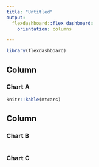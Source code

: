 ---
title: "Untitled"
output: 
  flexdashboard::flex_dashboard:
    orientation: columns

---

```{r setup, include=FALSE}
library(flexdashboard)
```

Column {data-width=650}
-----------------------------------------------------------------------

### Chart A

```{r}
knitr::kable(mtcars)
```

Column {data-width=350}
-----------------------------------------------------------------------

### Chart B

```{r}

```

### Chart C

```{r}

```

